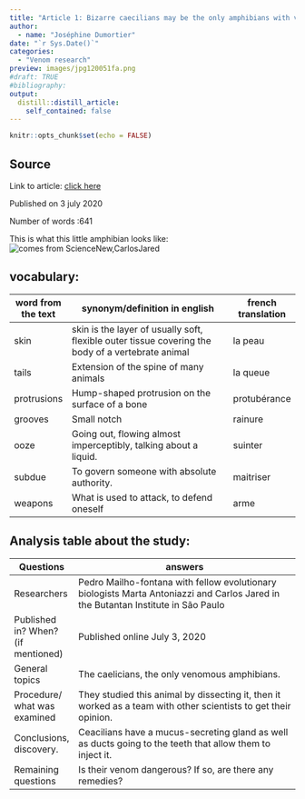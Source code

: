 ```yaml
---
title: "Article 1: Bizarre caecilians may be the only amphibians with venomous bites."
author:
  - name: "Joséphine Dumortier"
date: "`r Sys.Date()`"
categories:
  - "Venom research"
preview: images/jpg120051fa.png
#draft: TRUE
#bibliography:
output:
  distill::distill_article:
    self_contained: false
---
```


```r
knitr::opts_chunk$set(echo = FALSE)
```


## Source

Link to article: [click here](https://www.sciencenews.org/article/caecilians-amphibians-venomous-bites)

Published on 3 july 2020

Number of words :641
 
This is what this little amphibian looks like: ![comes from ScienceNew,CarlosJared](https://www.sciencenews.org/wp-content/uploads/2020/07/070120_cw_caecilian_feat-1028x579.jpg)



## vocabulary:

| word from the text | synonym/definition in english                                                                      | french translation |
|--------------------|----------------------------------------------------------------------------------------------------|--------------------|
| skin               | skin is the layer of usually soft, flexible outer  tissue covering the body of a vertebrate animal | la peau            |
| tails              | Extension of the spine of many animals                                                             | la queue           |
| protrusions        | Hump-shaped protrusion on the surface of a bone                                                    | protubérance       |
| grooves            | Small notch                                                                                        | rainure            |
| ooze               | Going out, flowing almost imperceptibly, talking about a liquid.                                   | suinter            |
| subdue             | To govern someone with absolute authority.                                                         | maitriser          |
| weapons            | What is used to attack, to defend oneself                                                          | arme               |

## Analysis table about the study:

| Questions                             | answers                                                                                                                            |
|------------------------------------|-----------------------------------------------------------------------------------------------------------------------------------|
| Researchers                        | Pedro Mailho-fontana with fellow evolutionary biologists Marta Antoniazzi and Carlos Jared in the Butantan Institute in São Paulo |
| Published in? When? (if mentioned) | Published online July 3, 2020                                                                                                     |
| General topics                     | The caelicians, the only venomous amphibians.                                                                                     |
| Procedure/ what was examined       | They studied this animal by dissecting it, then it worked as a team with other scientists to get their opinion.                         |
| Conclusions,  discovery.           | Ceacilians have a mucus-secreting gland as well as ducts going to the teeth that allow them to inject it.                         |
| Remaining questions                | Is their venom dangerous? If so, are there any remedies?                                                                          |


